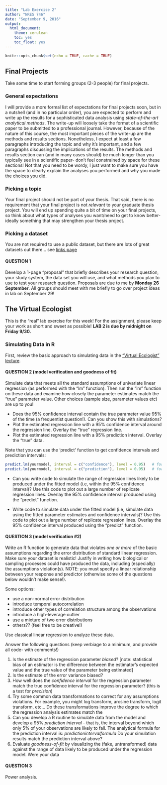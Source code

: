 ```yaml
---
title: "Lab Exercise 2"
author: "NRES 746"
date: "September 9, 2016"
output: 
  html_document: 
    theme: cerulean
    toc: yes
    toc_float: yes
---
```


```r
knitr::opts_chunk$set(echo = TRUE, cache = TRUE)
```


## Final Projects

Take some time to start forming groups (2-3 people) for final projects.

### General expectations

I will provide a more formal list of expectations for final projects soon, but in a nutshell (and in no particular order), you are expected to perform and write up the results for a sophisticated data analysis using *state-of-the-art analytical methods*. The write-up will loosely take the format of a scientific paper to be submitted to a professional journal. However, because of the nature of this course, the most important pieces of the write-up are the methods and results sections. Nonetheless, I expect at least a few paragraphs introducing the topic and why it's important, and a few paragraphs discussing the implications of the results. The methods and results section can (and in many cases should) be much longer than you typically see in a scientific paper- don't feel constrained by space for these sections! Not that you need to be wordy, I just want to make sure you have the space to clearly explain the analyses you performed and why you made the choices you did.  

### Picking a topic

Your final project should not be part of your thesis. That said, there is no requirement that your final project is not *relevant* to your graduate thesis project. You will end up spending quite a bit of time on your final projects, so think about what types of analyses you want/need to get to know better- ideally something that may strengthen your thesis project. 

### Picking a dataset

You are not required to use a public dataset, but there are lots of great datasets out there... see [links page](https://kevintshoemaker.github.io/NRES-746/Links.html#Data_links)

#### QUESTION 1
Develop a 1-page "proposal" that briefly describes your research question, your study system, the data set you will use, and what methods you plan to use to test your research question. Proposals are due to me by **Monday 26 September**. All groups should meet with me briefly to go over project ideas in lab on September 29!

## The Virtual Ecologist

This is the "real" lab exercise for this week! For the assignment, please keep your work as short and sweet as possible! **LAB 2 is due by midnight on Friday 9/30.**   

### Simulating Data in R

First, review the basic approach to simulating data in the ["Virtual Ecologist" lecture](https://kevintshoemaker.github.io/NRES-746/LECTURE3.html).

#### QUESTION 2 (model verification and goodness of fit)
Simulate data that meets all the standard assumptions of univariate linear regression (as performed with the "lm" function). Then run the "lm" function on these data and examine how closely the parameter estimates match the "true" parameter value. Other choices (sample size, parameter values etc) are up to you!

* Does the 95% confidence interval contain the true parameter value 95% of the time (a frequentist question!). Can you show this with simulations?
* Plot the estimated regression line with a 95% confidence interval around the regression line. Overlay the "true" regression line.
* Plot the estimated regression line with a 95% prediction interval. Overlay the "true" data. 

Note that you can use the 'predict' function to get confidence intervals and prediction intervals:

```r
predict.lm(yourmodel, interval = c("confidence"), level = 0.95)   # for confidence interval
predict.lm(yourmodel, interval = c("prediction"), level = 0.95)   # for prediction interval

```

* Can you write code to simulate the range of regression lines likely to be produced under the fitted model (i.e, within the 95% confidence interval)? Use this code to plot out a large number of replicate regression lines. Overlay the 95% confidence interval produced using the "predict" function. 

* Write code to simulate data under the fitted model (i.e, simulate data using the fitted parameter estimates and confidence intervals)? Use this code to plot out a large number of replicate regression lines. Overlay the 95% confidence interval produced using the "predict" function. 

#### QUESTION 3 (model verification #2)
Write an R function to generate data that violates *one or more* of the basic assumptions regarding the error distribution of standard linear regression. Make sure your dataset is realistic! Justify in writing how biological or sampling processes could have produced the data, including (especially) the assumptions violation(s). NOTE: you must specify a linear relationship between your response and predictor (otherwise some of the questions below wouldn't make sense!). 

Some options: 

* use a non-normal error distribution
* introduce temporal autocorrelation
* introduce other types of correlation structure among the observations
* introduce a high-leverage outlier 
* use a mixture of two error distributions
* others?? (feel free to be creative!)

Use classical linear regression to analyze these data. 

Answer the following questions (keep verbiage to a minimum, and provide all code- with comments!)

1. Is the estimate of the regression parameter *biased*? [note: statistical bias of an estimator is the difference between the estimator's expected value and the true value of the parameter being estimated]
2. Is the estimate of the error variance biased?
2. How well does the *confidence interval* for the regression parameter match the true confidence interval for the regression parameter? (this is a test for *precision*)
3. Try some common data transformations to correct for any assumptions violations. For example, you might log transform, arcsine transform, logit transform, etc... Do these transformations improve the degree to which the regression analysis estimates match the 
4. Can you develop a R routine to simulate data from the model and develop a 95% *prediction interval* - that is, the interval beyond which only 5% of your observations are likely to fall. The analytical formula for the prediction interval is:
   $prediction interval formula$
Do your simulation results match the prediction interval above? 
5. Evaluate *goodness-of-fit* by visualizing the (fake, untransformed) data against the range of data likely to be produced under the regression model. Were your data


#### QUESTION 3
Power analysis. 




















